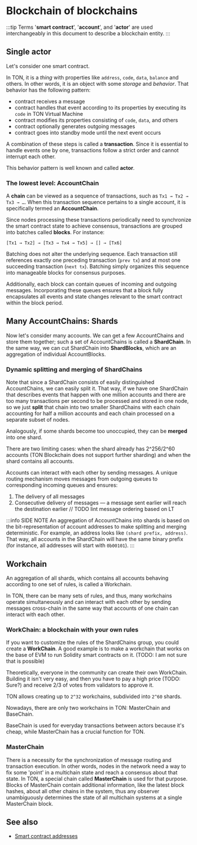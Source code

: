 
# Blockchain of blockchains

:::tip
Terms '**smart contract**', '**account**', and '**actor**' are used interchangeably in this document to describe a blockchain entity.
:::

## Single actor

Let's consider one smart contract.

In TON, it is a _thing_ with properties like `address`, `code`, `data`, `balance` and others. In other words, it is an object with some _storage_ and _behavior_.
That behavior has the following pattern:

- contract receives a message
- contract handles that event according to its properties by executing its `code` in TON Virtual Machine
- contract modifies its properties consisting of `code`, `data`, and others
- contract optionally generates outgoing messages
- contract goes into standby mode until the next event occurs

A combination of these steps is called a **transaction**. Since it is essential to handle events one by one, transactions follow a strict order and cannot interrupt each other.

This behavior pattern is well known and called **actor**.

### The lowest level: AccountChain

A **chain** can be viewed as a sequence of transactions, such as `Tx1 → Tx2 → Tx3 → …`. When this transaction sequence pertains to a single account, it is specifically termed an **AccountChain**.

Since nodes processing these transactions periodically need to synchronize the smart contract state to achieve consensus, transactions are grouped into batches called **blocks**. For instance:

```
[Tx1 → Tx2] → [Tx3 → Tx4 → Tx5] → [] → [Tx6]
```

Batching does not alter the underlying sequence. Each transaction still references exactly one preceding transaction (`prev tx`) and at most one succeeding transaction (`next tx`). Batching simply organizes this sequence into manageable blocks for consensus purposes.

Additionally, each block can contain queues of incoming and outgoing messages. Incorporating these queues ensures that a block fully encapsulates all events and state changes relevant to the smart contract within the block period.

## Many AccountChains: Shards

Now let's consider many accounts. We can get a few AccountChains and store them together; such a set of AccountChains is called a **ShardChain**. In the same way, we can cut ShardChain into **ShardBlocks**, which are an aggregation of individual AccountBlocks.

### Dynamic splitting and merging of ShardChains

Note that since a ShardChain consists of easily distinguished AccountChains, we can easily split it. That way, if we have one ShardChain that describes events that happen with one million accounts and there are too many transactions per second to be processed and stored in one node, so we just **split** that chain into two smaller ShardChains with each chain accounting for half a million accounts and each chain processed on a separate subset of nodes.

Analogously, if some shards become too unoccupied, they can be **merged** into one shard.

There are two limiting cases: when the shard already has 2^256/2^60 accounts (TON Blockchain does not support further sharding) and when the shard contains all accounts.

Accounts can interact with each other by sending messages.  A unique routing mechanism moves messages from outgoing queues to corresponding incoming queues and ensures:

1. The delivery of all messages
2. Consecutive delivery of messages — a message sent earlier will reach the destination earlier
// TODO lint message ordering based on LT

:::info SIDE NOTE
An aggregation of AccountChains into shards is based on the bit-representation of account addresses to make splitting and merging deterministic. For example, an address looks like `(shard prefix, address)`. That way, all accounts in the ShardChain will have the same binary prefix (for instance, all addresses will start with `0b00101`).
:::

## Workchain

An aggregation of all shards, which contains all accounts behaving according to one set of rules, is called a Workchain.

In TON, there can be many sets of rules, and thus, many workchains operate simultaneously and can interact with each other by sending messages cross-chain in the same way that accounts of one chain can interact with each other.

### WorkChain: a blockchain with your own rules

If you want to customize the rules of the ShardChains group, you could create a **WorkChain**. A good example is to make a workchain that works on the base of EVM to run Solidity smart contracts on it. (TODO: I am not sure that is possible)

Theoretically, everyone in the community can create their own WorkChain. Building it isn't very easy, and then you have to pay a high price (TODO: Sure?) and receive 2/3 of votes from validators to approve it.

TON allows creating up to `2^32` workchains, subdivided into `2^60` shards.

Nowadays, there are only two workchains in TON: MasterChain and BaseChain.

BaseChain is used for everyday transactions between actors because it's cheap, while MasterChain has a crucial function for TON.

### MasterChain

There is a necessity for the synchronization of message routing and transaction execution. In other words, nodes in the network need a way to fix some 'point' in a multichain state and reach a consensus about that state. In TON, a special chain called **MasterChain** is used for that purpose. Blocks of MasterChain contain additional information, like the latest block hashes, about all other chains in the system, thus any observer unambiguously determines the state of all multichain systems at a single MasterChain block.

## See also

- [Smart contract addresses](/v3/concepts/dive-into-ton/ton-blockchain/smart-contract-addresses)

<Feedback />
